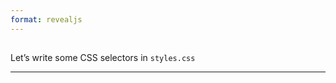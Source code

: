 ```yaml
---
format: revealjs
---
```


##  {#write-css data-menu-title="Write CSS"}

[Let's write some CSS selectors in `styles.css`]{.slide-title-smaller}

<hr>